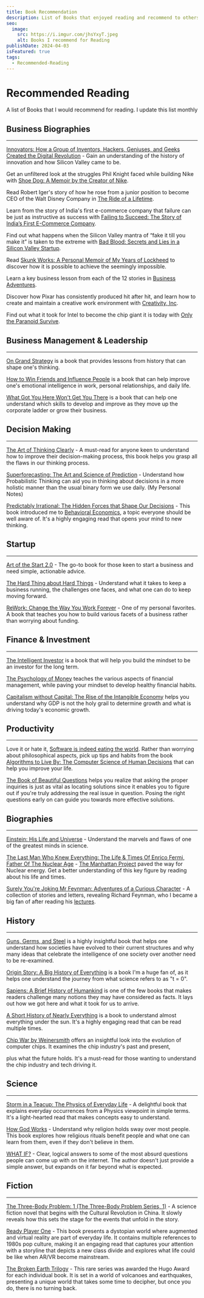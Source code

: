 ```yaml
---
title: Book Recommendation
description: List of Books that enjoyed reading and recommend to others to read
seo:
  image:
    src: https://i.imgur.com/jhsYxyT.jpeg
    alt: Books I recommend for Reading
publishDate: 2024-04-03
isFeatured: true
tags:
  - Recommended-Reading
---
```



# Recommended Reading

A list of Books that I would recommend for reading. I update this list monthly

<Picture inferSize fetchpriority src="https://i.imgur.com/jhsYxyT.jpeg" alt="Recommended Books for Reading" />

## Business Biographies

---

[Innovators: How a Group of Inventors, Hackers, Geniuses, and Geeks Created the Digital Revolution](https://amzn.to/3Rj4Bfj) - Gain an understanding of the history of innovation and how Silicon Valley came to be.

Get an unfiltered look at the struggles Phil Knight faced while building Nike with [Shoe Dog: A Memoir by the Creator of Nike](https://amzn.to/3cLD7zY).

Read Robert Iger's story of how he rose from a junior position to become CEO of the Walt Disney Company in [The Ride of a Lifetime](https://amzn.to/3ASJedy).

Learn from the story of India's first e-commerce company that failure can be just as instructive as success with [Failing to Succeed: The Story of India’s First E-Commerce Company](https://www.amazon.in/Failing-Succeed-Indias-Commerce-Company/dp/8129148021/ref=sr_1_1?crid=1YWCTVSNDCWQ1&keywords=failing+to+succeed&qid=1662548759&sprefix=failing+to+s%2Caps%2C227&sr=8-1).

Find out what happens when the Silicon Valley mantra of “fake it till you make it” is taken to the extreme with [Bad Blood: Secrets and Lies in a Silicon Valley Startup](https://amzn.to/3AWudHD).

Read [Skunk Works: A Personal Memoir of My Years of Lockheed](https://amzn.to/3RMD71v) to discover how it is possible to achieve the seemingly impossible.

Learn a key business lesson from each of the 12 stories in [Business Adventures](https://amzn.to/3qdTYOZ).

Discover how Pixar has consistently produced hit after hit, and learn how to create and maintain a creative work environment with [Creativity, Inc](https://amzn.to/3dYz6Zh).

Find out what it took for Intel to become the chip giant it is today with [Only the Paranoid Survive](https://amzn.to/3BhZczu).

## Business Management & Leadership

---

[On Grand Strategy](https://amzn.to/3KQeEpq) is a book that provides lessons from history that can shape one's thinking.

[How to Win Friends and Influence People](https://amzn.to/3TOc5IN) is a book that can help improve one's emotional intelligence in work, personal relationships, and daily life.

[What Got You Here Won't Get You There](https://amzn.to/3AXjs8d) is a book that can help one understand which skills to develop and improve as they move up the corporate ladder or grow their business.

## Decision Making

---

[The Art of Thinking Clearly](https://amzn.to/3TMfQyr) - A must-read for anyone keen to understand how to improve their decision-making process, this book helps you grasp all the flaws in our thinking process.

[Superforecasting: The Art and Science of Prediction](https://amzn.to/3d1ldZZ) - Understand how Probabilistic Thinking can aid you in thinking about decisions in a more holistic manner than the usual binary form we use daily. (My Personal Notes)

[Predictably Irrational: The Hidden Forces that Shape Our Decisions](https://amzn.to/3Rvs3Wu) - This book introduced me to [Behavioral Economics](https://en.wikipedia.org/wiki/Behavioral_Economics), a topic everyone should be well aware of. It's a highly engaging read that opens your mind to new thinking.

## Startup

---

[Art of the Start 2.0](https://amzn.to/3dXNpgT) - The go-to book for those keen to start a business and need simple, actionable advice.

[The Hard Thing about Hard Things](https://amzn.to/3fk8jXJ) - Understand what it takes to keep a business running, the challenges one faces, and what one can do to keep moving forward.

[ReWork: Change the Way You Work Forever](https://amzn.to/3y3FAx8) - One of my personal favorites. A book that teaches you how to build various facets of a business rather than worrying about funding.

## Finance & Investment

---

[The Intelligent Investor](https://amzn.to/3E30XCr) is a book that will help you build the mindset to be an investor for the long term.

[The Psychology of Money](https://amzn.to/3y4V6IP) teaches the various aspects of financial management, while paving your mindset to develop healthy financial habits.

[Capitalism without Capital: The Rise of the Intangible Economy](https://amzn.to/3SIkU5p) helps you understand why GDP is not the holy grail to determine growth and what is driving today's economic growth.

## Productivity

---

Love it or hate it, [Software is indeed eating the world](https://azexplained.com/how-software-is-eating-the-world/). Rather than worrying about philosophical aspects, pick up tips and habits from the book [Algorithms to Live By: The Computer Science of Human Decisions](https://amzn.to/3SIT357) that can help you improve your life.

[The Book of Beautiful Questions](https://amzn.to/47F7f7N) helps you realize that asking the proper inquiries is just as vital as locating solutions since it enables you to figure out if you're truly addressing the real issue in question. Posing the right questions early on can guide you towards more effective solutions.

## Biographies

---

[Einstein: His Life and Universe](https://amzn.to/3BsLxFX) - Understand the marvels and flaws of one of the greatest minds in science.

[The Last Man Who Knew Everything: The Life & Times Of Enrico Fermi, Father Of The Nuclear Age](https://amzn.to/3KWKlxz) - [The Manhattan Project](https://en.wikipedia.org/wiki/Manhattan%5C%5C_Project) paved the way for Nuclear energy. Get a better understanding of this key figure by reading about his life and times.

[Surely You're Joking Mr Feynman: Adventures of a Curious Character](https://amzn.to/3BnYDEk) - A collection of stories and letters, revealing Richard Feynman, who I became a big fan of after reading his [lectures](https://www.feynmanlectures.caltech.edu/).

## History

---

[Guns, Germs, and Steel](https://amzn.to/3UKg61r) is a highly insightful book that helps one understand how societies have evolved to their current structures and why many ideas that celebrate the intelligence of one society over another need to be re-examined.

[Origin Story: A Big History of Everything](https://amzn.to/3Rpjz2o) is a book I'm a huge fan of, as it helps one understand the journey from what science refers to as "t = 0".

[Sapiens: A Brief History of Humankind](https://amzn.to/3URvgSj) is one of the few books that makes readers challenge many notions they may have considered as facts. It lays out how we got here and what it took for us to arrive.

[A Short History of Nearly Everything](https://amzn.to/3dZJkJ2) is a book to understand almost everything under the sun. It's a highly engaging read that can be read multiple times.

[Chip War by Weinersmith](https://amzn.to/3WS9iP9) offers an insightful look into the evolution of computer chips. It examines the chip industry's past and present,

plus what the future holds. It's a must-read for those wanting to understand the chip industry and tech driving it.

## Science

---

[Storm in a Teacup: The Physics of Everyday Life](https://amzn.to/3BnHlao) - A delightful book that explains everyday occurrences from a Physics viewpoint in simple terms. It's a light-hearted read that makes concepts easy to understand.

[How God Works](https://amzn.to/3LSKse7) - Understand why religion holds sway over most people. This book explores how religious rituals benefit people and what one can learn from them, even if they don't believe in them.

[WHAT IF?](https://amzn.to/3SIVIvD) - Clear, logical answers to some of the most absurd questions people can come up with on the internet. The author doesn't just provide a simple answer, but expands on it far beyond what is expected.

## Fiction

---

[The Three-Body Problem: 1 (The Three-Body Problem Series, 1)](https://amzn.to/3SJ2xgL) - A science fiction novel that begins with the Cultural Revolution in China. It slowly reveals how this sets the stage for the events that unfold in the story.

[Ready Player One](https://amzn.to/3y4BggN) - This book presents a dystopian world where augmented and virtual reality are part of everyday life. It contains multiple references to 1980s pop culture, making it an engaging read that captures your attention with a storyline that depicts a new class divide and explores what life could be like when AR/VR become mainstream.

[The Broken Earth Trilogy](https://amzn.to/3Cl7Xcs) - This rare series was awarded the Hugo Award for each individual book. It is set in a world of volcanoes and earthquakes, presenting a unique world that takes some time to decipher, but once you do, there is no turning back.

